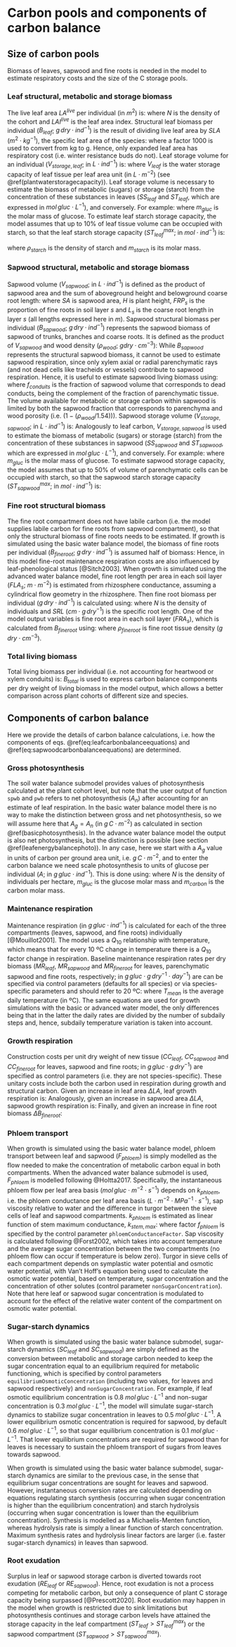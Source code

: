 # Carbon pools and components of carbon balance {#carbonpoolsbalance}

## Size of carbon pools {#estimationcarbonpools}

Biomass of leaves, sapwood and fine roots is needed in the model to estimate respiratory costs and the size of the C storage pools. 

### Leaf structural, metabolic and storage biomass

The live leaf area $LA^{live}$ per individual (in $m^2$) is:
\begin{equation}
LA^{live} = 10000 \cdot LAI^{live} / N
(\#eq:leafarea)
\end{equation}
where $N$ is the density of the cohort and $LAI^{live}$ is the leaf area index. Structural leaf biomass per individual ($B_{leaf}$; $g\,dry·ind^{-1}$) is the result of dividing live leaf area by $SLA$ ($m^{2} \cdot kg^{-1}$), the specific leaf area of the species:
\begin{equation}
B_{leaf} = 1000 \cdot LA^{live} / SLA
\end{equation}
where a factor 1000 is used to convert from kg to g. Hence, only expanded leaf area has respiratory cost (i.e. winter resistance buds do not). Leaf storage volume for an individual ($V_{storage,leaf}$; in $L \cdot ind^{-1}$) is:
\begin{equation}
V_{storage, leaf} = LA^{live}  \cdot V_{leaf}
\end{equation}
where $V_{leaf}$ is the water storage capacity of leaf tissue per leaf area unit (in $L\cdot m^{-2}$) (see \@ref(plantwaterstoragecapacity)). Leaf storage volume is necessary to estimate the biomass of metabolic (sugars) or storage (starch) from the concentration of these substances in leaves ($SS_{leaf}$ and $ST_{leaf}$, which are expressed in $mol\,gluc \cdot L^{-1}$), and conversely. For example:
\begin{equation}
B_{sugar,leaf} = SS_{leaf} \cdot V_{storage, leaf} \cdot m_{gluc}
\end{equation}
where $m_{gluc}$ is the molar mass of glucose. To estimate leaf starch storage capacity, the model assumes that up to 10\% of leaf tissue volume can be occupied with starch, so that the leaf starch storage capacity ($ST^{max}_{leaf}$; in $mol \cdot ind^{-1}$) is:
\begin{equation}
ST^{max}_{leaf} = 0.1 \cdot 1000 \cdot \frac{V_{storage, leaf} \cdot \rho_{starch}}{m_{starch}}
\end{equation}

where $\rho_{starch}$ is the density of starch and $m_{starch}$ is its molar mass.

### Sapwood structural, metabolic and storage biomass

Sapwood volume ($V_{sapwood}$; in $L \cdot ind^{-1}$) is defined as the product of sapwood area and the sum of aboveground height and belowground coarse root length:
\begin{equation}
V_{sapwood} = 1000 \cdot SA\cdot (H + \sum_{s}{FRP_s \cdot L_s})
\end{equation}
where $SA$ is sapwood area, $H$ is plant height, $FRP_{s}$ is the proportion of fine roots in soil layer $s$ and $L_{s}$ is the coarse root length in layer $s$ (all lengths expressed here in $m$). Sapwood structural biomass per individual ($B_{sapwood}$; $g\,dry·ind^{-1}$) represents the sapwood biomass of sapwood of trunks, branches and coarse roots. It is defined as the product of $V_{sapwood}$ and wood density  ($\rho_{wood}$; $g dry·cm^{-3}$):
\begin{equation}
B_{sapwood} = 1000 \cdot V_{sapwood} \cdot\rho_{wood}
\end{equation}
While $B_{sapwood}$ represents the structural sapwood biomass, it cannot be used to estimate sapwood respiration, since only xylem axial or radial parenchymatic rays (and not dead cells like tracheids or vessels) contribute to sapwood respiration. Hence, it is useful to estimate sapwood living biomass using:
\begin{equation}
B_{living, sapwood} = 1000 \cdot V_{sapwood} \cdot\rho_{wood} \cdot (1 - f_{conduits})
\end{equation}
where $f_{conduits}$ is the fraction of sapwood volume that corresponds to dead conducts, being the complement of the fraction of parenchymatic tissue. The volume available for metabolic or storage carbon within sapwood is limited by both the sapwood fraction that corresponds to parenchyma and wood porosity (i.e. $(1 - (\rho_{wood}/1.54))$). Sapwood storage volume ($V_{storage, sapwood}$; in $L \cdot ind^{-1}$) is:
\begin{equation}
V_{storage, sapwood} = V_{sapwood} \cdot (1 - (\rho_{wood}/1.54)) \cdot (1 - f_{conduits})
\end{equation}
Analogously to leaf carbon, $V_{storage, sapwood}$ is used to estimate the biomass of metabolic (sugars) or storage (starch) from the concentration of these substances in sapwood ($SS_{sapwood}$ and $ST_{sapwood}$, which are expressed in $mol\,gluc \cdot L^{-1}$), and conversely. For example:
\begin{equation}
B_{sugar,sapwood} = SS_{sapwood} \cdot V_{storage, sapwood} \cdot m_{gluc}
\end{equation}
where $m_{gluc}$ is the molar mass of glucose. To estimate sapwood storage capacity, the model assumes that up to 50\% of volume of parenchymatic cells can be occupied with starch, so that the sapwood starch storage capacity ($ST^{max}_{sapwood}$; in $mol \cdot ind^{-1}$) is:
\begin{equation}
ST^{max}_{sapwood} = 0.5 \cdot 1000 \cdot \frac{V_{storage,sapwood} \cdot \rho_{starch}}{m_{starch}}
\end{equation}

### Fine root structural biomass

The fine root compartment does not have labile carbon (i.e. the model supplies labile carbon for fine roots from sapwood compartment), so that only the structural biomass of fine roots needs to be estimated. If growth is simulated using the basic water balance model, the biomass of fine roots per individual ($B_{fineroot}$; $g\,dry·ind^{-1}$) is assumed half of biomass:
\begin{equation}
B_{fineroot} = B_{leaf}/2
\end{equation}
Hence, in this model fine-root maintenance respiration costs are also influenced by leaf-phenological status [@Sitch2003]. When growth is simulated using the advanced water balance model, fine root length per area in each soil layer ($FLA_s$; $m \cdot m^{-2}$) is estimated from rhizosphere conductance, assuming a cylindrical flow geometry in the rhizosphere. Then fine root biomass per individual ($g\,dry\cdot ind^{-1}$) is calculated using:
\begin{equation}
B_{fineroot} = \sum_{s}{B_{fineroot,s}} = \sum_{s}{\frac{10000\cdot FLA_s}{N\cdot 0.01 \cdot SRL}}
\end{equation}
where $N$ is the density of individuals and $SRL$ ($cm \cdot g\,dry^{-1}$) is the specific root length. One of the model output variables is fine root area in each soil layer ($FRA_s$), which is calculated from $B_{fineroot}$ using:
\begin{equation}
FRA_{s} = 10^{-4}\cdot B_{fineroot,s} \cdot 2.0 \cdot \frac{\pi \cdot SRL}{\rho_{fineroot}}
\end{equation}
where $\rho_{fineroot}$ is fine root tissue density ($g\,dry \cdot cm^{-3}$).

### Total living biomass
Total living biomass per individual (i.e. not accounting for heartwood or xylem conduits) is:
\begin{align*}
B_{total} &= B_{leaf} + B_{living, sapwood} + B_{fineroot} + \\
          &+ B_{sugar,leaf} + B_{starch,leaf}+ B_{sugar,sapwood} + B_{starch,sapwood}
\end{align*}
$B_{total}$ is used to express carbon balance components per dry weight of living biomass in the model output, which allows a better comparison across plant cohorts of different size and species.

## Components of carbon balance {#carbonbalancecomponents}

Here we provide the details of carbon balance calculations, i.e. how the components of eqs. \@ref(eq:leafcarbonbalanceequations) and \@ref(eq:sapwoodcarbonbalanceequations) are determined.

### Gross photosynthesis

The soil water balance submodel provides values of photosynthesis calculated at the plant cohort level, but note that the user output of function `spwb` and `pwb` refers to net photosynthesis ($A_n$) after accounting for an estimate of leaf respiration. In the basic water balance model there is no way to make the distinction between gross and net photosynthesis, so we will assume here that $A_g = A_n$ (in $g\,C \cdot m^{-2}$) as calculated in section \@ref(basicphotosynthesis). In the advance water balance model the output is also net photosynthesis, but the distinction is possible (see section \@ref(leafenergybalancephoto)). In any case, here we start with a $A_g$ value in units of carbon per ground area unit, i.e. $g\,C \cdot m^{-2}$, and to enter the carbon balance we need scale photosynthesis to units of glucose per individual ($A$; in $g\,gluc \cdot ind^{-1}$). This is done using:
\begin{equation}
A = \frac{10000 \cdot A_g}{N} \cdot \frac{m_{gluc}}{m_{carbon} \cdot 6}
\end{equation}
where $N$ is the density of individuals per hectare, $m_{gluc}$ is the glucose molar mass and $m_{carbon}$ is the carbon molar mass.

### Maintenance respiration
Maintenance respiration (in $g\,gluc·ind^{-1}$) is calculated for each of the three compartments (leaves, sapwood, and fine roots) individually [@Mouillot2001].  The model uses a $Q_{10}$ relationship with temperature, which means that for every 10 ºC change in temperature there is a $Q_{10}$ factor change in respiration. Baseline maintenance respiration rates per dry biomass ($MR_{leaf}$, $MR_{sapwood}$ and $MR_{fineroot}$ for leaves, parenchymatic sapwood and fine roots, respectively; in $g\,gluc \cdot g\,dry^{-1} \cdot day^{-1}$) are can be specified via control parameters (defaults for all species) or via species-specific parameters and should refer to 20 ºC:
\begin{eqnarray}
M_{leaf} &=& (B_{leaf} + B_{sugar,leaf}) \cdot MR_{leaf} \cdot Q_{10}^{(T_{mean}-20)/10} \\
M_{sapwood} &=& (B_{living,sapwood} + B_{sugar,sapwood}) \cdot MR_{sapwood} \cdot Q_{10}^{(T_{mean}-20)/10} \\
M_{fineroot} &=& B_{fineroot} \cdot MR_{fineroot} \cdot Q_{10}^{(T_{mean}-20)/10} 
\end{eqnarray}
where $T_{mean}$ is the average daily temperature (in ºC). The same equations are used for growth simulations with the basic or advanced water model, the only differences being that in the latter the daily rates are divided by the number of subdaily steps and, hence, subdaily temperature variation is taken into account.

### Growth respiration

Construction costs per unit dry weight of new tissue ($CC_{leaf}$, $CC_{sapwood}$ and $CC_{fineroot}$ for leaves, sapwood and fine roots; in $g\,gluc \cdot g\,dry^{-1}$) are specified as control parameters (i.e. they are not species-specific). These unitary costs include both the carbon used in respiration during growth and structural carbon. Given an increase in leaf area $\Delta LA$, leaf growth respiration is:
\begin{equation}
G_{leaf} = \Delta LA \cdot CC_{leaf} \cdot 1000 / SLA
(\#eq:leafconstructioncost)
\end{equation}
Analogously, given an increase in sapwood area $\Delta LA$, sapwood growth respiration is:
\begin{equation}
G_{sapwood} = \Delta SA \cdot CC_{sapwood} \cdot (H + \sum_{s}{FRP_s \cdot L_s}) \cdot \rho_{wood}
(\#eq:sapwoodconstructioncost)
\end{equation}
Finally, and given an increase in fine root biomass $\Delta B_{fineroot}$:
\begin{equation}
G_{fineroot} = \Delta B_{fineroot} \cdot CC_{fineroot}
\end{equation}

### Phloem transport {#phloemtransport}

When growth is simulated using the basic water balance model, phloem transport between leaf and sapwood ($F_{phloem}$) is simply modelled as the flow needed to make the concentration of metabolic carbon equal in both compartments. When the advanced water balance submodel is used, $F_{phloem}$ is modelled following @Holtta2017. Specifically, the instantaneous phloem flow per leaf area basis ($mol\,gluc\cdot m^{-2} \cdot s^{-1}$) depends on $k_{phloem}$, i.e. the phloem conductance per leaf area basis ($L\cdot m^{-2} \cdot MPa^{-1} \cdot s^{-1}$), sap viscosity relative to water and the difference in turgor between the sieve cells of leaf and sapwood compartments. $k_{phloem}$ is estimated as linear function of stem maximum conductance, $k_{stem,max}$:
\begin{equation}
k_{phloem} = f_{phloem} \cdot k_{stem,\max}
\end{equation}
where factor $f_{phloem}$ is specified by the control parameter `phloemConductanceFactor`. Sap viscosity is calculated following @Forst2002, which takes into account temperature and the average sugar concentration between the two compartments (no phloem flow can occur if temperature is below zero). Turgor in sieve cells of each compartment depends on symplastic water potential and osmotic water potential, with Van't Hoff's equation being used to calculate the osmotic water potential, based on temperature, sugar concentration and the concentration of other solutes (control parameter `nonSugarConcentration`). Note that here leaf or sapwood sugar concentration is modulated to account for the effect of the relative water content of the compartment on osmotic water potential.


### Sugar-starch dynamics {#sugarstarchdynamics}

When growth is simulated using the basic water balance submodel, sugar-starch dynamics ($SC_{leaf}$ and $SC_{sapwood}$) are simply defined as the conversion between metabolic and storage carbon needed to keep the sugar concentration equal to an equilibrium required for metabolic functioning, which is specified by control parameters `equilibriumOsmoticConcentration` (including two values, for leaves and sapwood respectively) and `nonSugarConcentration`. For example, if leaf osmotic equilibrium concentration is 0.8 $mol\,gluc \cdot L^{-1}$ and non-sugar concentration is 0.3 $mol\,gluc \cdot L^{-1}$, the model will simulate sugar-starch dynamics to stabilize sugar concentration in leaves to 0.5 $mol\,gluc \cdot L^{-1}$. A lower equilibrium osmotic concentration is required for sapwood, by default 0.6 $mol\,gluc \cdot L^{-1}$, so that sugar equilibrium concentration is 0.1 $mol\,gluc \cdot L^{-1}$. That lower equilibrium concentrations are required for sapwood than for leaves is necessary to sustain the phloem transport of sugars from leaves towards sapwood.

When growth is simulated using the basic water balance submodel, sugar-starch dynamics are similar to the previous case, in the sense that equilibrium sugar concentrations are sought for leaves and sapwood. However, instantaneous conversion rates are calculated depending on equations regulating starch synthesis (occurring when sugar concentration is higher than the equilibrium concentration) and starch hydrolysis (occurring when sugar concentration is lower than the equilibrium concentration). Synthesis is modelled as a Michaelis-Menten function, whereas hydrolysis rate is simply a linear function of starch concentration. Maximum synthesis rates and hydrolysis linear factors are larger (i.e. faster sugar-starch dynamics) in leaves than sapwood.

### Root exudation

Surplus in leaf or sapwood storage carbon is diverted towards root exudation ($RE_{leaf}$ or $RE_{sapwood}$). Hence, root exudation is not a process competing for metabolic carbon, but only a consequence of plant C storage capacity being surpassed [@Prescott2020]. Root exudation may happen in the model when growth is restricted due to sink limitations but photosynthesis continues and storage carbon levels have attained the storage capacity in the leaf compartment ($ST_{leaf} > ST^{max}_{leaf}$) or the sapwood compartment ($ST_{sapwood} > ST^{max}_{sapwood}$).